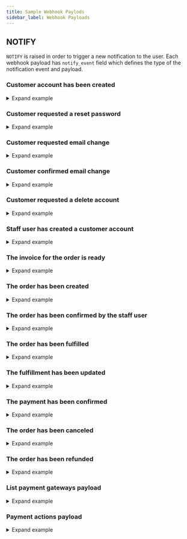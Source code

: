 ```yaml
---
title: Sample Webhook Paylods
sidebar_label: Webhook Payloads
---
```


## NOTIFY

`NOTIFY` is raised in order to trigger a new notification to the user.
Each webhook payload has `notify_event` field which defines the type of the notification event and payload.

### Customer account has been created

<details><summary>Expand example</summary>

```json
{
  "notify_event": "account_confirmation",
  "payload": {
    "user": {
      "id": 68,
      "email": "test@example.com1",
      "first_name": "",
      "last_name": "",
      "is_staff": false,
      "is_active": false,
      "private_metadata": {},
      "metadata": {},
      "language_code": "en"
    },
    "recipient_email": "test@example.com1",
    "token": "ajcv09-f3f7880d4a5e33657fe12f9cc372a23f",
    "confirm_url": "https://dev.saleor.cloud/account-confirm?email=test%40example.com1&token=ajcv09-f3f7880d4a5e33657fe12f9cc372a23f",
    "domain": "example.com",
    "site_name": "Saleor e-commerce"
  }
}
```

</details>

### Customer requested a reset password

<details><summary>Expand example</summary>

```json
{
    "notify_event": "account_password_reset",
    "payload": {
      "user": {
        "id": 68,
        "email": "test@example.com1",
        "first_name": "",
        "last_name": "",
        "is_staff": false,
        "is_active": true,
        "private_metadata": {},
        "metadata": {},
        "language_code": "en"
      },
      "recipient_email": "test@example.com1",
      "token": "ajcvfp-cc31f7d6e10c8553c3fe923876d0451f",
      "reset_url": "https://dev.saleor.cloud/reset-password?email=test%40example.com1&token=ajcvfp-cc31f7d6e10c8553c3fe923876d0451f",
      "domain": "example.com",
      "site_name": "Saleor e-commerce"
    }
  }
```
</details>

### Customer requested email change

<details><summary>Expand example</summary>

```json
{
    "notify_event": "account_change_email_request",
    "payload": {
      "user": {
        "id": 68,
        "email": "test@example.com1",
        "first_name": "",
        "last_name": "",
        "is_staff": false,
        "is_active": false,
        "private_metadata": {},
        "metadata": {},
        "language_code": "en"
      },
      "old_email": "test@example.com1",
      "new_email":"new.email@example.com1",
      "recipient_email": "test@example.com1",
      "token": "ajcv09-f3f7880d4a5e33650fe12f9cc372a23f",
      "redirect_url": "https://dev.saleor.cloud/account-change?email=test%40example.com1&token=ajcv09-f3f7880d4a5e33650fe12f9cc372a23f",
      "domain": "example.com",
      "site_name": "Saleor e-commerce"
    }
  }
```

</details>

### Customer confirmed email change

<details><summary>Expand example</summary>

```json
{
    "notify_event": "account_change_email_confirm",
    "payload": {
      "user": {
        "id": 68,
        "email": "test@example.com1",
        "first_name": "",
        "last_name": "",
        "is_staff": false,
        "is_active": false,
        "private_metadata": {},
        "metadata": {},
        "language_code": "en"
      },
      "recipient_email": "test@example.com1",
      "domain": "example.com",
      "site_name": "Saleor e-commerce"
    }
  }
```


</details>

### Customer requested a delete account

<details><summary>Expand example</summary>

```json
{
    "notify_event": "account_delete",
    "payload": {
      "user": {
        "id": 67,
        "email": "maciej@mirumee.com",
        "first_name": "",
        "last_name": "",
        "is_staff": true,
        "is_active": true,
        "private_metadata": {},
        "metadata": {},
        "language_code": "en"
      },
      "recipient_email": "admin@example.com",
      "token": "ajcvzr-47f32f211ae984939a5f7ce6daf928b2",
      "delete_url": "https://dev.saleor.cloud/logout?token=ajcvzr-47f32f211ae984939a5f7ce6daf928b2",
      "domain": "example.com",
      "site_name": "Saleor e-commerce"
    }
  }
```
</details>

### Staff user has created a customer account

<details><summary>Expand example</summary>

```json
{
    "notify_event": "account_set_customer_password",
    "payload": {
      "user": {
        "id": 71,
        "email": "new.customer@example.com",
        "first_name": "",
        "last_name": "",
        "is_staff": false,
        "is_active": true,
        "private_metadata": {},
        "metadata": {},
        "language_code": "en"
      },
      "token": "ajcx3t-6b86b0037b3d806728cfa1e2e455dcf1",
      "recipient_email": "new.customer@example.com",
      "password_set_url": "https://example.com/reset?email=new.customer%40example.com&token=ajcx3t-6b86b0037b3d806728cfa1e2e455dcf1",
      "domain": "example.com",
      "site_name": "Saleor e-commerce"
    }
  }
```

</details>

### The invoice for the order is ready

<details><summary>Expand example</summary>

```json
{
    "notify_event": "invoice_ready",
    "payload": {
      "invoice": {
        "id": 1,
        "number": "1/03/2021",
        "download_url": "https://example.com/media/invoices/invoice-1/03/2021-order-52-5d6f7e71-61b6-4af2-ba56-423d304717ac.pdf",
        "order_id": 52
      },
      "recipient_email": "user@example.com",
      "requester_user_id": 67,
      "domain": "example.com",
      "site_name": "Saleor e-commerce"
    }
  }
```

</details>

### The order has been created

<details><summary>Expand example</summary>

```json
{
  "notify_event": "order_confirmation",
  "payload": {
    "order": {
      "id": 51,
      "private_metadata": {},
      "metadata": {},
      "status": "unconfirmed",
      "language_code": "en",
      "currency": "USD",
      "token": "f7080def-babf-4018-87cb-e701b6ccb93d",
      "total_net_amount": "240.82",
      "undiscounted_total_net_amount": "240.820",
      "total_gross_amount": "240.82",
      "undiscounted_total_gross_amount": "240.820",
      "display_gross_prices": true,
      "channel_slug": "default-channel",
      "created": "2021-03-11 16:56:59.121991+00:00",
      "shipping_price_net_amount": "91.22",
      "shipping_price_gross_amount": "91.22",
      "order_details_url": "",
      "email": "maciej@mirumee.com",
      "subtotal_gross_amount": "149.600",
      "subtotal_net_amount": "149.600",
      "tax_amount": "0.00",
      "lines": [
        {
          "id": 124,
          "product": {
            "id": 72,
            "attributes": [
              {
                "assignment": {
                  "attribute": {
                    "slug": "flavor",
                    "name": "Flavor"
                  }
                },
                "values": [
                  {
                    "name": "Apple",
                    "value": "",
                    "slug": "apple",
                    "file_url": null
                  }
                ]
              },
              {
                "assignment": {
                  "attribute": {
                    "slug": "details",
                    "name": "Details"
                  }
                },
                "values": [
                  {
                    "name": "Apple juice details",
                    "value": "",
                    "slug": "72_2",
                    "file_url": null
                  }
                ]
              },
              {
                "assignment": {
                  "attribute": {
                    "slug": "product-type",
                    "name": "product-type"
                  }
                },
                "values": [
                  {
                    "name": "ABC",
                    "value": "",
                    "slug": "abc",
                    "file_url": null
                  }
                ]
              },
              {
                "assignment": {
                  "attribute": {
                    "slug": "related-products",
                    "name": "Related products"
                  }
                },
                "values": []
              }
            ],
            "weight": "1.0 kg",
            "first_image": {
              "original": {
                "60x60": "https://example.com/media/__sized__/products/saleordemoproduct_fd_juice_06-thumbnail-60x60.png",
                "540x540": "https://example.com/media/__sized__/products/saleordemoproduct_fd_juice_06-thumbnail-540x540.png",
                "255x255": "https://example.com/media/__sized__/products/saleordemoproduct_fd_juice_06-thumbnail-255x255.png",
                "510x510": "https://example.com/media/__sized__/products/saleordemoproduct_fd_juice_06-thumbnail-510x510.png",
                "120x120": "https://example.com/media/__sized__/products/saleordemoproduct_fd_juice_06-thumbnail-120x120.png",
                "1080x1080": "https://example.com/media/__sized__/products/saleordemoproduct_fd_juice_06-thumbnail-1080x1080.png"
              }
            },
            "images": [
              {
                "original": {
                  "60x60": "https://example.com/media/__sized__/products/saleordemoproduct_fd_juice_06-thumbnail-60x60.png",
                  "540x540": "https://example.com/media/__sized__/products/saleordemoproduct_fd_juice_06-thumbnail-540x540.png",
                  "255x255": "https://example.com/media/__sized__/products/saleordemoproduct_fd_juice_06-thumbnail-255x255.png",
                  "510x510": "https://example.com/media/__sized__/products/saleordemoproduct_fd_juice_06-thumbnail-510x510.png",
                  "120x120": "https://example.com/media/__sized__/products/saleordemoproduct_fd_juice_06-thumbnail-120x120.png",
                  "1080x1080": "https://example.com/media/__sized__/products/saleordemoproduct_fd_juice_06-thumbnail-1080x1080.png"
                }
              }
            ]
          },
          "product_name": "Apple Juice",
          "translated_product_name": "Apple Juice",
          "variant_name": "1l",
          "variant": {
            "id": 203,
            "weight": "1.0 kg",
            "first_image": {
              "original": {
                "60x60": "https://example.com/media/__sized__/products/saleordemoproduct_fd_juice_06-thumbnail-60x60.png",
                "540x540": "https://example.com/media/__sized__/products/saleordemoproduct_fd_juice_06-thumbnail-540x540.png",
                "255x255": "https://example.com/media/__sized__/products/saleordemoproduct_fd_juice_06-thumbnail-255x255.png",
                "510x510": "https://example.com/media/__sized__/products/saleordemoproduct_fd_juice_06-thumbnail-510x510.png",
                "120x120": "https://example.com/media/__sized__/products/saleordemoproduct_fd_juice_06-thumbnail-120x120.png",
                "1080x1080": "https://example.com/media/__sized__/products/saleordemoproduct_fd_juice_06-thumbnail-1080x1080.png"
              }
            },
            "images": [
              {
                "original": {
                  "60x60": "https://example.com/media/__sized__/products/saleordemoproduct_fd_juice_06-thumbnail-60x60.png",
                  "540x540": "https://example.com/media/__sized__/products/saleordemoproduct_fd_juice_06-thumbnail-540x540.png",
                  "255x255": "https://example.com/media/__sized__/products/saleordemoproduct_fd_juice_06-thumbnail-255x255.png",
                  "510x510": "https://example.com/media/__sized__/products/saleordemoproduct_fd_juice_06-thumbnail-510x510.png",
                  "120x120": "https://example.com/media/__sized__/products/saleordemoproduct_fd_juice_06-thumbnail-120x120.png",
                  "1080x1080": "https://example.com/media/__sized__/products/saleordemoproduct_fd_juice_06-thumbnail-1080x1080.png"
                }
              }
            ]
          },
          "translated_variant_name": "1l",
          "product_sku": "43226647",
          "quantity": 11,
          "quantity_fulfilled": 0,
          "currency": "USD",
          "unit_price_net_amount": "4.000",
          "unit_price_gross_amount": "4.000",
          "unit_tax_amount": "0.000",
          "total_gross_amount": "44.000",
          "total_net_amount": "44.000",
          "total_tax_amount": "0.000",
          "tax_rate": "0.0000",
          "is_shipping_required": true,
          "is_digital": false,
          "digital_url": "",
          "unit_discount_value": "0.000",
          "unit_discount_reason": null,
          "unit_discount_type": "fixed",
          "unit_discount_amount": "0.000"
        }
      ],
      "billing_address": {
        "first_name": "Maciej",
        "last_name": "KK",
        "company_name": "",
        "street_address_1": "Teczowa 7",
        "street_address_2": "",
        "city": "WROCLAW",
        "city_area": "",
        "postal_code": "53-601",
        "country": "PL",
        "country_area": "",
        "phone": ""
      },
      "shipping_address": {
        "first_name": "Maciej",
        "last_name": "KK",
        "company_name": "",
        "street_address_1": "Teczowa 7",
        "street_address_2": "",
        "city": "WROCLAW",
        "city_area": "",
        "postal_code": "53-601",
        "country": "PL",
        "country_area": "",
        "phone": ""
      },
      "shipping_method_name": "DB Schenker",
      "voucher_discount": null,
      "discounts": [],
      "discount_amount": 0
    },
    "recipient_email": "maciej@mirumee.com",
    "domain": "example.com",
    "site_name": "Saleor e-commerce"
  }
}
```

</details>

### The order has been confirmed by the staff user

<details><summary>Expand example</summary>

```json
{
  "notify_event": "order_confirmed",
  "payload": {
    "order": {
      "id": 51,
      "private_metadata": {},
      "metadata": {},
      "status": "unfulfilled",
      "language_code": "en",
      "currency": "USD",
      "token": "f7080def-babf-4018-87cb-e701b6ccb93d",
      "total_net_amount": "240.820",
      "undiscounted_total_net_amount": "240.820",
      "total_gross_amount": "240.820",
      "undiscounted_total_gross_amount": "240.820",
      "display_gross_prices": true,
      "channel_slug": "default-channel",
      "created": "2021-03-11 16:56:59.121991+00:00",
      "shipping_price_net_amount": "91.220",
      "shipping_price_gross_amount": "91.220",
      "order_details_url": "",
      "email": "maciej@mirumee.com",
      "subtotal_gross_amount": "149.600",
      "subtotal_net_amount": "149.600",
      "tax_amount": "0.000",
      "lines": [
        {
          "id": 124,
          "product": {
            "id": 72,
            "attributes": [
              {
                "assignment": {
                  "attribute": {
                    "slug": "flavor",
                    "name": "Flavor"
                  }
                },
                "values": [
                  {
                    "name": "Apple",
                    "value": "",
                    "slug": "apple",
                    "file_url": null
                  }
                ]
              },
              {
                "assignment": {
                  "attribute": {
                    "slug": "details",
                    "name": "Details"
                  }
                },
                "values": [
                  {
                    "name": "Apple juice details",
                    "value": "",
                    "slug": "72_2",
                    "file_url": null
                  }
                ]
              },
              {
                "assignment": {
                  "attribute": {
                    "slug": "product-type",
                    "name": "product-type"
                  }
                },
                "values": [
                  {
                    "name": "ABC",
                    "value": "",
                    "slug": "abc",
                    "file_url": null
                  }
                ]
              },
              {
                "assignment": {
                  "attribute": {
                    "slug": "related-products",
                    "name": "Related products"
                  }
                },
                "values": []
              }
            ],
            "weight": "1.0 kg",
            "first_image": {
              "original": {
                "60x60": "https://example.com/media/__sized__/products/saleordemoproduct_fd_juice_06-thumbnail-60x60.png",
                "540x540": "https://example.com/media/__sized__/products/saleordemoproduct_fd_juice_06-thumbnail-540x540.png",
                "255x255": "https://example.com/media/__sized__/products/saleordemoproduct_fd_juice_06-thumbnail-255x255.png",
                "510x510": "https://example.com/media/__sized__/products/saleordemoproduct_fd_juice_06-thumbnail-510x510.png",
                "120x120": "https://example.com/media/__sized__/products/saleordemoproduct_fd_juice_06-thumbnail-120x120.png",
                "1080x1080": "https://example.com/media/__sized__/products/saleordemoproduct_fd_juice_06-thumbnail-1080x1080.png"
              }
            },
            "images": [
              {
                "original": {
                  "60x60": "https://example.com/media/__sized__/products/saleordemoproduct_fd_juice_06-thumbnail-60x60.png",
                  "540x540": "https://example.com/media/__sized__/products/saleordemoproduct_fd_juice_06-thumbnail-540x540.png",
                  "255x255": "https://example.com/media/__sized__/products/saleordemoproduct_fd_juice_06-thumbnail-255x255.png",
                  "510x510": "https://example.com/media/__sized__/products/saleordemoproduct_fd_juice_06-thumbnail-510x510.png",
                  "120x120": "https://example.com/media/__sized__/products/saleordemoproduct_fd_juice_06-thumbnail-120x120.png",
                  "1080x1080": "https://example.com/media/__sized__/products/saleordemoproduct_fd_juice_06-thumbnail-1080x1080.png"
                }
              }
            ]
          },
          "product_name": "Apple Juice",
          "translated_product_name": "Apple Juice",
          "variant_name": "1l",
          "variant": {
            "id": 203,
            "weight": "1.0 kg",
            "first_image": {
              "original": {
                "60x60": "https://example.com/media/__sized__/products/saleordemoproduct_fd_juice_06-thumbnail-60x60.png",
                "540x540": "https://example.com/media/__sized__/products/saleordemoproduct_fd_juice_06-thumbnail-540x540.png",
                "255x255": "https://example.com/media/__sized__/products/saleordemoproduct_fd_juice_06-thumbnail-255x255.png",
                "510x510": "https://example.com/media/__sized__/products/saleordemoproduct_fd_juice_06-thumbnail-510x510.png",
                "120x120": "https://example.com/media/__sized__/products/saleordemoproduct_fd_juice_06-thumbnail-120x120.png",
                "1080x1080": "https://example.com/media/__sized__/products/saleordemoproduct_fd_juice_06-thumbnail-1080x1080.png"
              }
            },
            "images": [
              {
                "original": {
                  "60x60": "https://example.com/media/__sized__/products/saleordemoproduct_fd_juice_06-thumbnail-60x60.png",
                  "540x540": "https://example.com/media/__sized__/products/saleordemoproduct_fd_juice_06-thumbnail-540x540.png",
                  "255x255": "https://example.com/media/__sized__/products/saleordemoproduct_fd_juice_06-thumbnail-255x255.png",
                  "510x510": "https://example.com/media/__sized__/products/saleordemoproduct_fd_juice_06-thumbnail-510x510.png",
                  "120x120": "https://example.com/media/__sized__/products/saleordemoproduct_fd_juice_06-thumbnail-120x120.png",
                  "1080x1080": "https://example.com/media/__sized__/products/saleordemoproduct_fd_juice_06-thumbnail-1080x1080.png"
                }
              }
            ]
          },
          "translated_variant_name": "1l",
          "product_sku": "43226647",
          "quantity": 11,
          "quantity_fulfilled": 0,
          "currency": "USD",
          "unit_price_net_amount": "4.000",
          "unit_price_gross_amount": "4.000",
          "unit_tax_amount": "0.000",
          "total_gross_amount": "44.000",
          "total_net_amount": "44.000",
          "total_tax_amount": "0.000",
          "tax_rate": "0.0000",
          "is_shipping_required": true,
          "is_digital": false,
          "digital_url": "",
          "unit_discount_value": "0.000",
          "unit_discount_reason": null,
          "unit_discount_type": "fixed",
          "unit_discount_amount": "0.000"
        }
      ],
      "billing_address": {
        "first_name": "Maciej",
        "last_name": "KK",
        "company_name": "",
        "street_address_1": "Teczowa 7",
        "street_address_2": "",
        "city": "WROCLAW",
        "city_area": "",
        "postal_code": "53-601",
        "country": "PL",
        "country_area": "",
        "phone": ""
      },
      "shipping_address": {
        "first_name": "Maciej",
        "last_name": "KK",
        "company_name": "",
        "street_address_1": "Teczowa 7",
        "street_address_2": "",
        "city": "WROCLAW",
        "city_area": "",
        "postal_code": "53-601",
        "country": "PL",
        "country_area": "",
        "phone": ""
      },
      "shipping_method_name": "DB Schenker",
      "voucher_discount": null,
      "discounts": [],
      "discount_amount": 0
    },
    "recipient_email": "maciej@mirumee.com",
    "requester_user_id": 67,
    "domain": "example.com",
    "site_name": "Saleor e-commerce"
  }
}
```

</details>

### The order has been fulfilled

<details><summary>Expand example</summary>

```json
{
    "notify_event": "order_fulfillment_confirmation",
    "payload": {
      "order": {
        "id": 52,
        "private_metadata": {},
        "metadata": {},
        "status": "partially fulfilled",
        "language_code": "en",
        "currency": "USD",
        "token": "7b212dfe-c8df-4991-bd4f-f42e5135e04c",
        "total_net_amount": "55.180",
        "undiscounted_total_net_amount": "55.180",
        "total_gross_amount": "55.180",
        "undiscounted_total_gross_amount": "55.180",
        "display_gross_prices": true,
        "channel_slug": "default-channel",
        "created": "2021-03-11 16:57:47.697075+00:00",
        "shipping_price_net_amount": "33.580",
        "shipping_price_gross_amount": "33.580",
        "order_details_url": "",
        "email": "maciej@mirumee.com",
        "subtotal_gross_amount": "21.600",
        "subtotal_net_amount": "21.600",
        "tax_amount": "0.000",
        "lines": [
          {
            "id": 126,
            "product": {
              "id": 72,
              "attributes": [
                {
                  "assignment": {
                    "attribute": {
                      "slug": "flavor",
                      "name": "Flavor"
                    }
                  },
                  "values": [
                    {
                      "name": "Apple",
                      "value": "",
                      "slug": "apple",
                      "file_url": null
                    }
                  ]
                },
                {
                  "assignment": {
                    "attribute": {
                      "slug": "details",
                      "name": "Details"
                    }
                  },
                  "values": [
                    {
                      "name": "Apple juice details",
                      "value": "",
                      "slug": "72_2",
                      "file_url": null
                    }
                  ]
                },
                {
                  "assignment": {
                    "attribute": {
                      "slug": "product-type",
                      "name": "product-type"
                    }
                  },
                  "values": [
                    {
                      "name": "ABC",
                      "value": "",
                      "slug": "abc",
                      "file_url": null
                    }
                  ]
                },
                {
                  "assignment": {
                    "attribute": {
                      "slug": "related-products",
                      "name": "Related products"
                    }
                  },
                  "values": []
                }
              ],
              "weight": "1.0 kg",
              "first_image": {
                "original": {
                  "60x60": "https://example.com/media/__sized__/products/saleordemoproduct_fd_juice_06-thumbnail-60x60.png",
                  "540x540": "https://example.com/media/__sized__/products/saleordemoproduct_fd_juice_06-thumbnail-540x540.png",
                  "255x255": "https://example.com/media/__sized__/products/saleordemoproduct_fd_juice_06-thumbnail-255x255.png",
                  "510x510": "https://example.com/media/__sized__/products/saleordemoproduct_fd_juice_06-thumbnail-510x510.png",
                  "120x120": "https://example.com/media/__sized__/products/saleordemoproduct_fd_juice_06-thumbnail-120x120.png",
                  "1080x1080": "https://example.com/media/__sized__/products/saleordemoproduct_fd_juice_06-thumbnail-1080x1080.png"
                }
              },
              "images": [
                {
                  "original": {
                    "60x60": "https://example.com/media/__sized__/products/saleordemoproduct_fd_juice_06-thumbnail-60x60.png",
                    "540x540": "https://example.com/media/__sized__/products/saleordemoproduct_fd_juice_06-thumbnail-540x540.png",
                    "255x255": "https://example.com/media/__sized__/products/saleordemoproduct_fd_juice_06-thumbnail-255x255.png",
                    "510x510": "https://example.com/media/__sized__/products/saleordemoproduct_fd_juice_06-thumbnail-510x510.png",
                    "120x120": "https://example.com/media/__sized__/products/saleordemoproduct_fd_juice_06-thumbnail-120x120.png",
                    "1080x1080": "https://example.com/media/__sized__/products/saleordemoproduct_fd_juice_06-thumbnail-1080x1080.png"
                  }
                }
              ]
            },
            "product_name": "Apple Juice",
            "translated_product_name": "Apple Juice",
            "variant_name": "1l",
            "variant": {
              "id": 203,
              "weight": "1.0 kg",
              "first_image": {
                "original": {
                  "60x60": "https://example.com/media/__sized__/products/saleordemoproduct_fd_juice_06-thumbnail-60x60.png",
                  "540x540": "https://example.com/media/__sized__/products/saleordemoproduct_fd_juice_06-thumbnail-540x540.png",
                  "255x255": "https://example.com/media/__sized__/products/saleordemoproduct_fd_juice_06-thumbnail-255x255.png",
                  "510x510": "https://example.com/media/__sized__/products/saleordemoproduct_fd_juice_06-thumbnail-510x510.png",
                  "120x120": "https://example.com/media/__sized__/products/saleordemoproduct_fd_juice_06-thumbnail-120x120.png",
                  "1080x1080": "https://example.com/media/__sized__/products/saleordemoproduct_fd_juice_06-thumbnail-1080x1080.png"
                }
              },
              "images": [
                {
                  "original": {
                    "60x60": "https://example.com/media/__sized__/products/saleordemoproduct_fd_juice_06-thumbnail-60x60.png",
                    "540x540": "https://example.com/media/__sized__/products/saleordemoproduct_fd_juice_06-thumbnail-540x540.png",
                    "255x255": "https://example.com/media/__sized__/products/saleordemoproduct_fd_juice_06-thumbnail-255x255.png",
                    "510x510": "https://example.com/media/__sized__/products/saleordemoproduct_fd_juice_06-thumbnail-510x510.png",
                    "120x120": "https://example.com/media/__sized__/products/saleordemoproduct_fd_juice_06-thumbnail-120x120.png",
                    "1080x1080": "https://example.com/media/__sized__/products/saleordemoproduct_fd_juice_06-thumbnail-1080x1080.png"
                  }
                }
              ]
            },
            "translated_variant_name": "1l",
            "product_sku": "43226647",
            "quantity": 2,
            "quantity_fulfilled": 1,
            "currency": "USD",
            "unit_price_net_amount": "4.000",
            "unit_price_gross_amount": "4.000",
            "unit_tax_amount": "0.000",
            "total_gross_amount": "8.000",
            "total_net_amount": "8.000",
            "total_tax_amount": "0.000",
            "tax_rate": "0.0000",
            "is_shipping_required": true,
            "is_digital": false,
            "digital_url": "",
            "unit_discount_value": "0.000",
            "unit_discount_reason": null,
            "unit_discount_type": "fixed",
            "unit_discount_amount": "0.000"
          },
        ],
        "billing_address": {
          "first_name": "Maciej",
          "last_name": "KK",
          "company_name": "",
          "street_address_1": "Teczowa 7",
          "street_address_2": "",
          "city": "WROCLAW",
          "city_area": "",
          "postal_code": "53-601",
          "country": "PL",
          "country_area": "",
          "phone": ""
        },
        "shipping_address": {
          "first_name": "Maciej",
          "last_name": "KK",
          "company_name": "",
          "street_address_1": "Teczowa 7",
          "street_address_2": "",
          "city": "WROCLAW",
          "city_area": "",
          "postal_code": "53-601",
          "country": "PL",
          "country_area": "",
          "phone": ""
        },
        "shipping_method_name": "DHL",
        "voucher_discount": null,
        "discounts": [],
        "discount_amount": 0
      },
      "fulfillment": {
        "tracking_number": "",
        "is_tracking_number_url": false
      },
      "physical_lines": [
        {
          "id": 52,
          "order_line": {
            "id": 126,
            "product": {
              "id": 72,
              "attributes": [
                {
                  "assignment": {
                    "attribute": {
                      "slug": "flavor",
                      "name": "Flavor"
                    }
                  },
                  "values": [
                    {
                      "name": "Apple",
                      "value": "",
                      "slug": "apple",
                      "file_url": null
                    }
                  ]
                },
                {
                  "assignment": {
                    "attribute": {
                      "slug": "details",
                      "name": "Details"
                    }
                  },
                  "values": [
                    {
                      "name": "Apple juice details",
                      "value": "",
                      "slug": "72_2",
                      "file_url": null
                    }
                  ]
                },
                {
                  "assignment": {
                    "attribute": {
                      "slug": "product-type",
                      "name": "product-type"
                    }
                  },
                  "values": [
                    {
                      "name": "ABC",
                      "value": "",
                      "slug": "abc",
                      "file_url": null
                    }
                  ]
                },
                {
                  "assignment": {
                    "attribute": {
                      "slug": "related-products",
                      "name": "Related products"
                    }
                  },
                  "values": []
                }
              ],
              "weight": "1.0 kg",
              "first_image": {
                "original": {
                  "60x60": "https://example.com/media/__sized__/products/saleordemoproduct_fd_juice_06-thumbnail-60x60.png",
                  "540x540": "https://example.com/media/__sized__/products/saleordemoproduct_fd_juice_06-thumbnail-540x540.png",
                  "255x255": "https://example.com/media/__sized__/products/saleordemoproduct_fd_juice_06-thumbnail-255x255.png",
                  "510x510": "https://example.com/media/__sized__/products/saleordemoproduct_fd_juice_06-thumbnail-510x510.png",
                  "120x120": "https://example.com/media/__sized__/products/saleordemoproduct_fd_juice_06-thumbnail-120x120.png",
                  "1080x1080": "https://example.com/media/__sized__/products/saleordemoproduct_fd_juice_06-thumbnail-1080x1080.png"
                }
              },
              "images": [
                {
                  "original": {
                    "60x60": "https://example.com/media/__sized__/products/saleordemoproduct_fd_juice_06-thumbnail-60x60.png",
                    "540x540": "https://example.com/media/__sized__/products/saleordemoproduct_fd_juice_06-thumbnail-540x540.png",
                    "255x255": "https://example.com/media/__sized__/products/saleordemoproduct_fd_juice_06-thumbnail-255x255.png",
                    "510x510": "https://example.com/media/__sized__/products/saleordemoproduct_fd_juice_06-thumbnail-510x510.png",
                    "120x120": "https://example.com/media/__sized__/products/saleordemoproduct_fd_juice_06-thumbnail-120x120.png",
                    "1080x1080": "https://example.com/media/__sized__/products/saleordemoproduct_fd_juice_06-thumbnail-1080x1080.png"
                  }
                }
              ]
            },
            "product_name": "Apple Juice",
            "translated_product_name": "Apple Juice",
            "variant_name": "1l",
            "variant": {
              "id": 203,
              "weight": "1.0 kg",
              "first_image": {
                "original": {
                  "60x60": "https://example.com/media/__sized__/products/saleordemoproduct_fd_juice_06-thumbnail-60x60.png",
                  "540x540": "https://example.com/media/__sized__/products/saleordemoproduct_fd_juice_06-thumbnail-540x540.png",
                  "255x255": "https://example.com/media/__sized__/products/saleordemoproduct_fd_juice_06-thumbnail-255x255.png",
                  "510x510": "https://example.com/media/__sized__/products/saleordemoproduct_fd_juice_06-thumbnail-510x510.png",
                  "120x120": "https://example.com/media/__sized__/products/saleordemoproduct_fd_juice_06-thumbnail-120x120.png",
                  "1080x1080": "https://example.com/media/__sized__/products/saleordemoproduct_fd_juice_06-thumbnail-1080x1080.png"
                }
              },
              "images": [
                {
                  "original": {
                    "60x60": "https://example.com/media/__sized__/products/saleordemoproduct_fd_juice_06-thumbnail-60x60.png",
                    "540x540": "https://example.com/media/__sized__/products/saleordemoproduct_fd_juice_06-thumbnail-540x540.png",
                    "255x255": "https://example.com/media/__sized__/products/saleordemoproduct_fd_juice_06-thumbnail-255x255.png",
                    "510x510": "https://example.com/media/__sized__/products/saleordemoproduct_fd_juice_06-thumbnail-510x510.png",
                    "120x120": "https://example.com/media/__sized__/products/saleordemoproduct_fd_juice_06-thumbnail-120x120.png",
                    "1080x1080": "https://example.com/media/__sized__/products/saleordemoproduct_fd_juice_06-thumbnail-1080x1080.png"
                  }
                }
              ]
            },
            "translated_variant_name": "1l",
            "product_sku": "43226647",
            "quantity": 2,
            "quantity_fulfilled": 1,
            "currency": "USD",
            "unit_price_net_amount": "4.000",
            "unit_price_gross_amount": "4.000",
            "unit_tax_amount": "0.000",
            "total_gross_amount": "8.000",
            "total_net_amount": "8.000",
            "total_tax_amount": "0.000",
            "tax_rate": "0.0000",
            "is_shipping_required": true,
            "is_digital": false,
            "digital_url": "",
            "unit_discount_value": "0.000",
            "unit_discount_reason": null,
            "unit_discount_type": "fixed",
            "unit_discount_amount": "0.000"
          },
          "quantity": 1
        },
      ],
      "digital_lines": [],
      "recipient_email": "maciej@mirumee.com",
      "domain": "example.com",
      "site_name": "Saleor e-commerce",
      "requester_user_id": 67
    }
  }
```
</details>

### The fulfillment has been updated

<details><summary>Expand example</summary>

```json
{
    "notify_event": "order_fulfillment_update",
    "payload": {
      "order": {
        "id": 52,
        "private_metadata": {},
        "metadata": {},
        "status": "partially fulfilled",
        "language_code": "en",
        "currency": "USD",
        "token": "7b212dfe-c8df-4991-bd4f-f42e5135e04c",
        "total_net_amount": "55.180",
        "undiscounted_total_net_amount": "55.180",
        "total_gross_amount": "55.180",
        "undiscounted_total_gross_amount": "55.180",
        "display_gross_prices": true,
        "channel_slug": "default-channel",
        "created": "2021-03-11 16:57:47.697075+00:00",
        "shipping_price_net_amount": "33.580",
        "shipping_price_gross_amount": "33.580",
        "order_details_url": "",
        "email": "maciej@mirumee.com",
        "subtotal_gross_amount": "21.600",
        "subtotal_net_amount": "21.600",
        "tax_amount": "0.000",
        "lines": [
          {
            "id": 126,
            "product": {
              "id": 72,
              "attributes": [
                {
                  "assignment": {
                    "attribute": {
                      "slug": "flavor",
                      "name": "Flavor"
                    }
                  },
                  "values": [
                    {
                      "name": "Apple",
                      "value": "",
                      "slug": "apple",
                      "file_url": null
                    }
                  ]
                },
                {
                  "assignment": {
                    "attribute": {
                      "slug": "details",
                      "name": "Details"
                    }
                  },
                  "values": [
                    {
                      "name": "Apple juice details",
                      "value": "",
                      "slug": "72_2",
                      "file_url": null
                    }
                  ]
                },
                {
                  "assignment": {
                    "attribute": {
                      "slug": "product-type",
                      "name": "product-type"
                    }
                  },
                  "values": [
                    {
                      "name": "ABC",
                      "value": "",
                      "slug": "abc",
                      "file_url": null
                    }
                  ]
                },
                {
                  "assignment": {
                    "attribute": {
                      "slug": "related-products",
                      "name": "Related products"
                    }
                  },
                  "values": []
                }
              ],
              "weight": "1.0 kg",
              "first_image": {
                "original": {
                  "60x60": "https://example.com/media/__sized__/products/saleordemoproduct_fd_juice_06-thumbnail-60x60.png",
                  "540x540": "https://example.com/media/__sized__/products/saleordemoproduct_fd_juice_06-thumbnail-540x540.png",
                  "255x255": "https://example.com/media/__sized__/products/saleordemoproduct_fd_juice_06-thumbnail-255x255.png",
                  "510x510": "https://example.com/media/__sized__/products/saleordemoproduct_fd_juice_06-thumbnail-510x510.png",
                  "120x120": "https://example.com/media/__sized__/products/saleordemoproduct_fd_juice_06-thumbnail-120x120.png",
                  "1080x1080": "https://example.com/media/__sized__/products/saleordemoproduct_fd_juice_06-thumbnail-1080x1080.png"
                }
              },
              "images": [
                {
                  "original": {
                    "60x60": "https://example.com/media/__sized__/products/saleordemoproduct_fd_juice_06-thumbnail-60x60.png",
                    "540x540": "https://example.com/media/__sized__/products/saleordemoproduct_fd_juice_06-thumbnail-540x540.png",
                    "255x255": "https://example.com/media/__sized__/products/saleordemoproduct_fd_juice_06-thumbnail-255x255.png",
                    "510x510": "https://example.com/media/__sized__/products/saleordemoproduct_fd_juice_06-thumbnail-510x510.png",
                    "120x120": "https://example.com/media/__sized__/products/saleordemoproduct_fd_juice_06-thumbnail-120x120.png",
                    "1080x1080": "https://example.com/media/__sized__/products/saleordemoproduct_fd_juice_06-thumbnail-1080x1080.png"
                  }
                }
              ]
            },
            "product_name": "Apple Juice",
            "translated_product_name": "Apple Juice",
            "variant_name": "1l",
            "variant": {
              "id": 203,
              "weight": "1.0 kg",
              "first_image": {
                "original": {
                  "60x60": "https://example.com/media/__sized__/products/saleordemoproduct_fd_juice_06-thumbnail-60x60.png",
                  "540x540": "https://example.com/media/__sized__/products/saleordemoproduct_fd_juice_06-thumbnail-540x540.png",
                  "255x255": "https://example.com/media/__sized__/products/saleordemoproduct_fd_juice_06-thumbnail-255x255.png",
                  "510x510": "https://example.com/media/__sized__/products/saleordemoproduct_fd_juice_06-thumbnail-510x510.png",
                  "120x120": "https://example.com/media/__sized__/products/saleordemoproduct_fd_juice_06-thumbnail-120x120.png",
                  "1080x1080": "https://example.com/media/__sized__/products/saleordemoproduct_fd_juice_06-thumbnail-1080x1080.png"
                }
              },
              "images": [
                {
                  "original": {
                    "60x60": "https://example.com/media/__sized__/products/saleordemoproduct_fd_juice_06-thumbnail-60x60.png",
                    "540x540": "https://example.com/media/__sized__/products/saleordemoproduct_fd_juice_06-thumbnail-540x540.png",
                    "255x255": "https://example.com/media/__sized__/products/saleordemoproduct_fd_juice_06-thumbnail-255x255.png",
                    "510x510": "https://example.com/media/__sized__/products/saleordemoproduct_fd_juice_06-thumbnail-510x510.png",
                    "120x120": "https://example.com/media/__sized__/products/saleordemoproduct_fd_juice_06-thumbnail-120x120.png",
                    "1080x1080": "https://example.com/media/__sized__/products/saleordemoproduct_fd_juice_06-thumbnail-1080x1080.png"
                  }
                }
              ]
            },
            "translated_variant_name": "1l",
            "product_sku": "43226647",
            "quantity": 2,
            "quantity_fulfilled": 1,
            "currency": "USD",
            "unit_price_net_amount": "4.000",
            "unit_price_gross_amount": "4.000",
            "unit_tax_amount": "0.000",
            "total_gross_amount": "8.000",
            "total_net_amount": "8.000",
            "total_tax_amount": "0.000",
            "tax_rate": "0.0000",
            "is_shipping_required": true,
            "is_digital": false,
            "digital_url": "",
            "unit_discount_value": "0.000",
            "unit_discount_reason": null,
            "unit_discount_type": "fixed",
            "unit_discount_amount": "0.000"
          },
        ],
        "billing_address": {
          "first_name": "Maciej",
          "last_name": "KK",
          "company_name": "",
          "street_address_1": "Teczowa 7",
          "street_address_2": "",
          "city": "WROCLAW",
          "city_area": "",
          "postal_code": "53-601",
          "country": "PL",
          "country_area": "",
          "phone": ""
        },
        "shipping_address": {
          "first_name": "Maciej",
          "last_name": "KK",
          "company_name": "",
          "street_address_1": "Teczowa 7",
          "street_address_2": "",
          "city": "WROCLAW",
          "city_area": "",
          "postal_code": "53-601",
          "country": "PL",
          "country_area": "",
          "phone": ""
        },
        "shipping_method_name": "DHL",
        "voucher_discount": null,
        "discounts": [],
        "discount_amount": 0
      },
      "fulfillment": {
        "tracking_number": "http://127.0.0.1:8000/tracking-url",
        "is_tracking_number_url": true
      },
      "physical_lines": [
        {
          "id": 52,
          "order_line": {
            "id": 126,
            "product": {
              "id": 72,
              "attributes": [
                {
                  "assignment": {
                    "attribute": {
                      "slug": "flavor",
                      "name": "Flavor"
                    }
                  },
                  "values": [
                    {
                      "name": "Apple",
                      "value": "",
                      "slug": "apple",
                      "file_url": null
                    }
                  ]
                },
                {
                  "assignment": {
                    "attribute": {
                      "slug": "details",
                      "name": "Details"
                    }
                  },
                  "values": [
                    {
                      "name": "Apple juice details",
                      "value": "",
                      "slug": "72_2",
                      "file_url": null
                    }
                  ]
                },
                {
                  "assignment": {
                    "attribute": {
                      "slug": "product-type",
                      "name": "product-type"
                    }
                  },
                  "values": [
                    {
                      "name": "ABC",
                      "value": "",
                      "slug": "abc",
                      "file_url": null
                    }
                  ]
                },
                {
                  "assignment": {
                    "attribute": {
                      "slug": "related-products",
                      "name": "Related products"
                    }
                  },
                  "values": []
                }
              ],
              "weight": "1.0 kg",
              "first_image": {
                "original": {
                  "60x60": "https://example.com/media/__sized__/products/saleordemoproduct_fd_juice_06-thumbnail-60x60.png",
                  "540x540": "https://example.com/media/__sized__/products/saleordemoproduct_fd_juice_06-thumbnail-540x540.png",
                  "255x255": "https://example.com/media/__sized__/products/saleordemoproduct_fd_juice_06-thumbnail-255x255.png",
                  "510x510": "https://example.com/media/__sized__/products/saleordemoproduct_fd_juice_06-thumbnail-510x510.png",
                  "120x120": "https://example.com/media/__sized__/products/saleordemoproduct_fd_juice_06-thumbnail-120x120.png",
                  "1080x1080": "https://example.com/media/__sized__/products/saleordemoproduct_fd_juice_06-thumbnail-1080x1080.png"
                }
              },
              "images": [
                {
                  "original": {
                    "60x60": "https://example.com/media/__sized__/products/saleordemoproduct_fd_juice_06-thumbnail-60x60.png",
                    "540x540": "https://example.com/media/__sized__/products/saleordemoproduct_fd_juice_06-thumbnail-540x540.png",
                    "255x255": "https://example.com/media/__sized__/products/saleordemoproduct_fd_juice_06-thumbnail-255x255.png",
                    "510x510": "https://example.com/media/__sized__/products/saleordemoproduct_fd_juice_06-thumbnail-510x510.png",
                    "120x120": "https://example.com/media/__sized__/products/saleordemoproduct_fd_juice_06-thumbnail-120x120.png",
                    "1080x1080": "https://example.com/media/__sized__/products/saleordemoproduct_fd_juice_06-thumbnail-1080x1080.png"
                  }
                }
              ]
            },
            "product_name": "Apple Juice",
            "translated_product_name": "Apple Juice",
            "variant_name": "1l",
            "variant": {
              "id": 203,
              "weight": "1.0 kg",
              "first_image": {
                "original": {
                  "60x60": "https://example.com/media/__sized__/products/saleordemoproduct_fd_juice_06-thumbnail-60x60.png",
                  "540x540": "https://example.com/media/__sized__/products/saleordemoproduct_fd_juice_06-thumbnail-540x540.png",
                  "255x255": "https://example.com/media/__sized__/products/saleordemoproduct_fd_juice_06-thumbnail-255x255.png",
                  "510x510": "https://example.com/media/__sized__/products/saleordemoproduct_fd_juice_06-thumbnail-510x510.png",
                  "120x120": "https://example.com/media/__sized__/products/saleordemoproduct_fd_juice_06-thumbnail-120x120.png",
                  "1080x1080": "https://example.com/media/__sized__/products/saleordemoproduct_fd_juice_06-thumbnail-1080x1080.png"
                }
              },
              "images": [
                {
                  "original": {
                    "60x60": "https://example.com/media/__sized__/products/saleordemoproduct_fd_juice_06-thumbnail-60x60.png",
                    "540x540": "https://example.com/media/__sized__/products/saleordemoproduct_fd_juice_06-thumbnail-540x540.png",
                    "255x255": "https://example.com/media/__sized__/products/saleordemoproduct_fd_juice_06-thumbnail-255x255.png",
                    "510x510": "https://example.com/media/__sized__/products/saleordemoproduct_fd_juice_06-thumbnail-510x510.png",
                    "120x120": "https://example.com/media/__sized__/products/saleordemoproduct_fd_juice_06-thumbnail-120x120.png",
                    "1080x1080": "https://example.com/media/__sized__/products/saleordemoproduct_fd_juice_06-thumbnail-1080x1080.png"
                  }
                }
              ]
            },
            "translated_variant_name": "1l",
            "product_sku": "43226647",
            "quantity": 2,
            "quantity_fulfilled": 1,
            "currency": "USD",
            "unit_price_net_amount": "4.000",
            "unit_price_gross_amount": "4.000",
            "unit_tax_amount": "0.000",
            "total_gross_amount": "8.000",
            "total_net_amount": "8.000",
            "total_tax_amount": "0.000",
            "tax_rate": "0.0000",
            "is_shipping_required": true,
            "is_digital": false,
            "digital_url": "",
            "unit_discount_value": "0.000",
            "unit_discount_reason": null,
            "unit_discount_type": "fixed",
            "unit_discount_amount": "0.000"
          },
          "quantity": 1
        },
      ],
      "digital_lines": [],
      "recipient_email": "maciej@mirumee.com",
      "domain": "example.com",
      "site_name": "Saleor e-commerce"
    }
  }
```

</details>

### The payment has been confirmed

<details><summary>Expand example</summary>

```json
{
  "notify_event": "order_payment_confirmation",
  "payload": {
    "order": {
      "id": 51,
      "private_metadata": {},
      "metadata": {},
      "status": "unconfirmed",
      "language_code": "en",
      "currency": "USD",
      "token": "f7080def-babf-4018-87cb-e701b6ccb93d",
      "total_net_amount": "240.82",
      "undiscounted_total_net_amount": "240.820",
      "total_gross_amount": "240.82",
      "undiscounted_total_gross_amount": "240.820",
      "display_gross_prices": true,
      "channel_slug": "default-channel",
      "created": "2021-03-11 16:56:59.121991+00:00",
      "shipping_price_net_amount": "91.22",
      "shipping_price_gross_amount": "91.22",
      "order_details_url": "",
      "email": "maciej@mirumee.com",
      "subtotal_gross_amount": "149.600",
      "subtotal_net_amount": "149.600",
      "tax_amount": "0.00",
      "lines": [
        {
          "id": 123,
          "product": {
            "id": 72,
            "attributes": [
              {
                "assignment": {
                  "attribute": {
                    "slug": "flavor",
                    "name": "Flavor"
                  }
                },
                "values": [
                  {
                    "name": "Apple",
                    "value": "",
                    "slug": "apple",
                    "file_url": null
                  }
                ]
              },
              {
                "assignment": {
                  "attribute": {
                    "slug": "details",
                    "name": "Details"
                  }
                },
                "values": [
                  {
                    "name": "Apple juice details",
                    "value": "",
                    "slug": "72_2",
                    "file_url": null
                  }
                ]
              },
              {
                "assignment": {
                  "attribute": {
                    "slug": "product-type",
                    "name": "product-type"
                  }
                },
                "values": [
                  {
                    "name": "ABC",
                    "value": "",
                    "slug": "abc",
                    "file_url": null
                  }
                ]
              },
              {
                "assignment": {
                  "attribute": {
                    "slug": "related-products",
                    "name": "Related products"
                  }
                },
                "values": []
              }
            ],
            "weight": "1.0 kg",
            "first_image": {
              "original": {
                "60x60": "https://example.com/media/__sized__/products/saleordemoproduct_fd_juice_06-thumbnail-60x60.png",
                "540x540": "https://example.com/media/__sized__/products/saleordemoproduct_fd_juice_06-thumbnail-540x540.png",
                "255x255": "https://example.com/media/__sized__/products/saleordemoproduct_fd_juice_06-thumbnail-255x255.png",
                "510x510": "https://example.com/media/__sized__/products/saleordemoproduct_fd_juice_06-thumbnail-510x510.png",
                "120x120": "https://example.com/media/__sized__/products/saleordemoproduct_fd_juice_06-thumbnail-120x120.png",
                "1080x1080": "https://example.com/media/__sized__/products/saleordemoproduct_fd_juice_06-thumbnail-1080x1080.png"
              }
            },
            "images": [
              {
                "original": {
                  "60x60": "https://example.com/media/__sized__/products/saleordemoproduct_fd_juice_06-thumbnail-60x60.png",
                  "540x540": "https://example.com/media/__sized__/products/saleordemoproduct_fd_juice_06-thumbnail-540x540.png",
                  "255x255": "https://example.com/media/__sized__/products/saleordemoproduct_fd_juice_06-thumbnail-255x255.png",
                  "510x510": "https://example.com/media/__sized__/products/saleordemoproduct_fd_juice_06-thumbnail-510x510.png",
                  "120x120": "https://example.com/media/__sized__/products/saleordemoproduct_fd_juice_06-thumbnail-120x120.png",
                  "1080x1080": "https://example.com/media/__sized__/products/saleordemoproduct_fd_juice_06-thumbnail-1080x1080.png"
                }
              }
            ]
          },
          "product_name": "Apple Juice",
          "translated_product_name": "Apple Juice",
          "variant_name": "500ml",
          "variant": {
            "id": 202,
            "weight": "1.0 kg",
            "first_image": {
              "original": {
                "60x60": "https://example.com/media/__sized__/products/saleordemoproduct_fd_juice_06-thumbnail-60x60.png",
                "540x540": "https://example.com/media/__sized__/products/saleordemoproduct_fd_juice_06-thumbnail-540x540.png",
                "255x255": "https://example.com/media/__sized__/products/saleordemoproduct_fd_juice_06-thumbnail-255x255.png",
                "510x510": "https://example.com/media/__sized__/products/saleordemoproduct_fd_juice_06-thumbnail-510x510.png",
                "120x120": "https://example.com/media/__sized__/products/saleordemoproduct_fd_juice_06-thumbnail-120x120.png",
                "1080x1080": "https://example.com/media/__sized__/products/saleordemoproduct_fd_juice_06-thumbnail-1080x1080.png"
              }
            },
            "images": [
              {
                "original": {
                  "60x60": "https://example.com/media/__sized__/products/saleordemoproduct_fd_juice_06-thumbnail-60x60.png",
                  "540x540": "https://example.com/media/__sized__/products/saleordemoproduct_fd_juice_06-thumbnail-540x540.png",
                  "255x255": "https://example.com/media/__sized__/products/saleordemoproduct_fd_juice_06-thumbnail-255x255.png",
                  "510x510": "https://example.com/media/__sized__/products/saleordemoproduct_fd_juice_06-thumbnail-510x510.png",
                  "120x120": "https://example.com/media/__sized__/products/saleordemoproduct_fd_juice_06-thumbnail-120x120.png",
                  "1080x1080": "https://example.com/media/__sized__/products/saleordemoproduct_fd_juice_06-thumbnail-1080x1080.png"
                }
              }
            ]
          },
          "translated_variant_name": "500ml",
          "product_sku": "93855755",
          "quantity": 11,
          "quantity_fulfilled": 0,
          "currency": "USD",
          "unit_price_net_amount": "4.000",
          "unit_price_gross_amount": "4.000",
          "unit_tax_amount": "0.000",
          "total_gross_amount": "44.000",
          "total_net_amount": "44.000",
          "total_tax_amount": "0.000",
          "tax_rate": "0.0000",
          "is_shipping_required": true,
          "is_digital": false,
          "digital_url": "",
          "unit_discount_value": "0.000",
          "unit_discount_reason": null,
          "unit_discount_type": "fixed",
          "unit_discount_amount": "0.000"
        },
      ],
      "billing_address": {
        "first_name": "Maciej",
        "last_name": "KK",
        "company_name": "",
        "street_address_1": "Teczowa 7",
        "street_address_2": "",
        "city": "WROCLAW",
        "city_area": "",
        "postal_code": "53-601",
        "country": "PL",
        "country_area": "",
        "phone": ""
      },
      "shipping_address": {
        "first_name": "Maciej",
        "last_name": "KK",
        "company_name": "",
        "street_address_1": "Teczowa 7",
        "street_address_2": "",
        "city": "WROCLAW",
        "city_area": "",
        "postal_code": "53-601",
        "country": "PL",
        "country_area": "",
        "phone": ""
      },
      "shipping_method_name": "DB Schenker",
      "voucher_discount": null,
      "discounts": [],
      "discount_amount": 0
    },
    "recipient_email": "maciej@mirumee.com",
    "payment": {
      "created": "2021-03-11T16:56:57.028Z",
      "modified": "2021-03-11T16:56:59.100Z",
      "charge_status": "fully-charged",
      "total": "240.820",
      "captured_amount": "240.820",
      "currency": "USD"
    },
    "domain": "example.com",
    "site_name": "Saleor e-commerce"
  }
}
```

</details>

### The order has been canceled

<details><summary>Expand example</summary>

```json
{
    "notify_event": "order_canceled",
    "payload": {
      "requester_user_id": 67,
      "order": {
        "id": 53,
        "private_metadata": {},
        "metadata": {},
        "status": "canceled",
        "language_code": "en",
        "currency": "USD",
        "token": "2f330431-fef4-4454-bf93-bdbb831caf3e",
        "total_net_amount": "41.680",
        "undiscounted_total_net_amount": "41.680",
        "total_gross_amount": "41.680",
        "undiscounted_total_gross_amount": "41.680",
        "display_gross_prices": true,
        "channel_slug": "default-channel",
        "created": "2021-03-11 16:58:13.461513+00:00",
        "shipping_price_net_amount": "33.580",
        "shipping_price_gross_amount": "33.580",
        "order_details_url": "",
        "email": "maciej@mirumee.com",
        "subtotal_gross_amount": "8.100",
        "subtotal_net_amount": "8.100",
        "tax_amount": "0.000",
        "lines": [
          {
            "id": 129,
            "product": {
              "id": 72,
              "attributes": [
                {
                  "assignment": {
                    "attribute": {
                      "slug": "flavor",
                      "name": "Flavor"
                    }
                  },
                  "values": [
                    {
                      "name": "Apple",
                      "value": "",
                      "slug": "apple",
                      "file_url": null
                    }
                  ]
                },
                {
                  "assignment": {
                    "attribute": {
                      "slug": "details",
                      "name": "Details"
                    }
                  },
                  "values": [
                    {
                      "name": "Apple juice details",
                      "value": "",
                      "slug": "72_2",
                      "file_url": null
                    }
                  ]
                },
                {
                  "assignment": {
                    "attribute": {
                      "slug": "product-type",
                      "name": "product-type"
                    }
                  },
                  "values": [
                    {
                      "name": "ABC",
                      "value": "",
                      "slug": "abc",
                      "file_url": null
                    }
                  ]
                },
                {
                  "assignment": {
                    "attribute": {
                      "slug": "related-products",
                      "name": "Related products"
                    }
                  },
                  "values": []
                }
              ],
              "weight": "1.0 kg",
              "first_image": {
                "original": {
                  "60x60": "https://example.com/media/__sized__/products/saleordemoproduct_fd_juice_06-thumbnail-60x60.png",
                  "540x540": "https://example.com/media/__sized__/products/saleordemoproduct_fd_juice_06-thumbnail-540x540.png",
                  "255x255": "https://example.com/media/__sized__/products/saleordemoproduct_fd_juice_06-thumbnail-255x255.png",
                  "510x510": "https://example.com/media/__sized__/products/saleordemoproduct_fd_juice_06-thumbnail-510x510.png",
                  "120x120": "https://example.com/media/__sized__/products/saleordemoproduct_fd_juice_06-thumbnail-120x120.png",
                  "1080x1080": "https://example.com/media/__sized__/products/saleordemoproduct_fd_juice_06-thumbnail-1080x1080.png"
                }
              },
              "images": [
                {
                  "original": {
                    "60x60": "https://example.com/media/__sized__/products/saleordemoproduct_fd_juice_06-thumbnail-60x60.png",
                    "540x540": "https://example.com/media/__sized__/products/saleordemoproduct_fd_juice_06-thumbnail-540x540.png",
                    "255x255": "https://example.com/media/__sized__/products/saleordemoproduct_fd_juice_06-thumbnail-255x255.png",
                    "510x510": "https://example.com/media/__sized__/products/saleordemoproduct_fd_juice_06-thumbnail-510x510.png",
                    "120x120": "https://example.com/media/__sized__/products/saleordemoproduct_fd_juice_06-thumbnail-120x120.png",
                    "1080x1080": "https://example.com/media/__sized__/products/saleordemoproduct_fd_juice_06-thumbnail-1080x1080.png"
                  }
                }
              ]
            },
            "product_name": "Apple Juice",
            "translated_product_name": "Apple Juice",
            "variant_name": "2l",
            "variant": {
              "id": 204,
              "weight": "2.0 kg",
              "first_image": {
                "original": {
                  "60x60": "https://example.com/media/__sized__/products/saleordemoproduct_fd_juice_06-thumbnail-60x60.png",
                  "540x540": "https://example.com/media/__sized__/products/saleordemoproduct_fd_juice_06-thumbnail-540x540.png",
                  "255x255": "https://example.com/media/__sized__/products/saleordemoproduct_fd_juice_06-thumbnail-255x255.png",
                  "510x510": "https://example.com/media/__sized__/products/saleordemoproduct_fd_juice_06-thumbnail-510x510.png",
                  "120x120": "https://example.com/media/__sized__/products/saleordemoproduct_fd_juice_06-thumbnail-120x120.png",
                  "1080x1080": "https://example.com/media/__sized__/products/saleordemoproduct_fd_juice_06-thumbnail-1080x1080.png"
                }
              },
              "images": [
                {
                  "original": {
                    "60x60": "https://example.com/media/__sized__/products/saleordemoproduct_fd_juice_06-thumbnail-60x60.png",
                    "540x540": "https://example.com/media/__sized__/products/saleordemoproduct_fd_juice_06-thumbnail-540x540.png",
                    "255x255": "https://example.com/media/__sized__/products/saleordemoproduct_fd_juice_06-thumbnail-255x255.png",
                    "510x510": "https://example.com/media/__sized__/products/saleordemoproduct_fd_juice_06-thumbnail-510x510.png",
                    "120x120": "https://example.com/media/__sized__/products/saleordemoproduct_fd_juice_06-thumbnail-120x120.png",
                    "1080x1080": "https://example.com/media/__sized__/products/saleordemoproduct_fd_juice_06-thumbnail-1080x1080.png"
                  }
                }
              ]
            },
            "translated_variant_name": "2l",
            "product_sku": "80884671",
            "quantity": 1,
            "quantity_fulfilled": 0,
            "currency": "USD",
            "unit_price_net_amount": "5.600",
            "unit_price_gross_amount": "5.600",
            "unit_tax_amount": "0.000",
            "total_gross_amount": "5.600",
            "total_net_amount": "5.600",
            "total_tax_amount": "0.000",
            "tax_rate": "0.0000",
            "is_shipping_required": true,
            "is_digital": false,
            "digital_url": "",
            "unit_discount_value": "0.000",
            "unit_discount_reason": null,
            "unit_discount_type": "fixed",
            "unit_discount_amount": "0.000"
          }
        ],
        "billing_address": {
          "first_name": "Maciej",
          "last_name": "KK",
          "company_name": "",
          "street_address_1": "Teczowa 7",
          "street_address_2": "",
          "city": "WROCLAW",
          "city_area": "",
          "postal_code": "53-601",
          "country": "PL",
          "country_area": "",
          "phone": ""
        },
        "shipping_address": {
          "first_name": "Maciej",
          "last_name": "KK",
          "company_name": "",
          "street_address_1": "Teczowa 7",
          "street_address_2": "",
          "city": "WROCLAW",
          "city_area": "",
          "postal_code": "53-601",
          "country": "PL",
          "country_area": "",
          "phone": ""
        },
        "shipping_method_name": "DHL",
        "voucher_discount": null,
        "discounts": [],
        "discount_amount": 0
      },
      "recipient_email": "maciej@mirumee.com",
      "domain": "example.com",
      "site_name": "Saleor e-commerce"
    }
  }
```

</details>

### The order has been refunded

<details><summary>Expand example</summary>

```json
{
    "notify_event": "order_refund_confirmation",
    "payload": {
      "requester_user_id": 67,
      "order": {
        "id": 51,
        "private_metadata": {},
        "metadata": {},
        "status": "unfulfilled",
        "language_code": "en",
        "currency": "USD",
        "token": "f7080def-babf-4018-87cb-e701b6ccb93d",
        "total_net_amount": "240.820",
        "undiscounted_total_net_amount": "240.820",
        "total_gross_amount": "240.820",
        "undiscounted_total_gross_amount": "240.820",
        "display_gross_prices": true,
        "channel_slug": "default-channel",
        "created": "2021-03-11 16:56:59.121991+00:00",
        "shipping_price_net_amount": "91.220",
        "shipping_price_gross_amount": "91.220",
        "order_details_url": "",
        "email": "maciej@mirumee.com",
        "subtotal_gross_amount": "149.600",
        "subtotal_net_amount": "149.600",
        "tax_amount": "0.000",
        "lines": [
          {
            "id": 123,
            "product": {
              "id": 72,
              "attributes": [
                {
                  "assignment": {
                    "attribute": {
                      "slug": "flavor",
                      "name": "Flavor"
                    }
                  },
                  "values": [
                    {
                      "name": "Apple",
                      "value": "",
                      "slug": "apple",
                      "file_url": null
                    }
                  ]
                },
                {
                  "assignment": {
                    "attribute": {
                      "slug": "details",
                      "name": "Details"
                    }
                  },
                  "values": [
                    {
                      "name": "Apple juice details",
                      "value": "",
                      "slug": "72_2",
                      "file_url": null
                    }
                  ]
                },
                {
                  "assignment": {
                    "attribute": {
                      "slug": "product-type",
                      "name": "product-type"
                    }
                  },
                  "values": [
                    {
                      "name": "ABC",
                      "value": "",
                      "slug": "abc",
                      "file_url": null
                    }
                  ]
                },
                {
                  "assignment": {
                    "attribute": {
                      "slug": "related-products",
                      "name": "Related products"
                    }
                  },
                  "values": []
                }
              ],
              "weight": "1.0 kg",
              "first_image": {
                "original": {
                  "60x60": "https://example.com/media/__sized__/products/saleordemoproduct_fd_juice_06-thumbnail-60x60.png",
                  "540x540": "https://example.com/media/__sized__/products/saleordemoproduct_fd_juice_06-thumbnail-540x540.png",
                  "255x255": "https://example.com/media/__sized__/products/saleordemoproduct_fd_juice_06-thumbnail-255x255.png",
                  "510x510": "https://example.com/media/__sized__/products/saleordemoproduct_fd_juice_06-thumbnail-510x510.png",
                  "120x120": "https://example.com/media/__sized__/products/saleordemoproduct_fd_juice_06-thumbnail-120x120.png",
                  "1080x1080": "https://example.com/media/__sized__/products/saleordemoproduct_fd_juice_06-thumbnail-1080x1080.png"
                }
              },
              "images": [
                {
                  "original": {
                    "60x60": "https://example.com/media/__sized__/products/saleordemoproduct_fd_juice_06-thumbnail-60x60.png",
                    "540x540": "https://example.com/media/__sized__/products/saleordemoproduct_fd_juice_06-thumbnail-540x540.png",
                    "255x255": "https://example.com/media/__sized__/products/saleordemoproduct_fd_juice_06-thumbnail-255x255.png",
                    "510x510": "https://example.com/media/__sized__/products/saleordemoproduct_fd_juice_06-thumbnail-510x510.png",
                    "120x120": "https://example.com/media/__sized__/products/saleordemoproduct_fd_juice_06-thumbnail-120x120.png",
                    "1080x1080": "https://example.com/media/__sized__/products/saleordemoproduct_fd_juice_06-thumbnail-1080x1080.png"
                  }
                }
              ]
            },
            "product_name": "Apple Juice",
            "translated_product_name": "Apple Juice",
            "variant_name": "500ml",
            "variant": {
              "id": 202,
              "weight": "1.0 kg",
              "first_image": {
                "original": {
                  "60x60": "https://example.com/media/__sized__/products/saleordemoproduct_fd_juice_06-thumbnail-60x60.png",
                  "540x540": "https://example.com/media/__sized__/products/saleordemoproduct_fd_juice_06-thumbnail-540x540.png",
                  "255x255": "https://example.com/media/__sized__/products/saleordemoproduct_fd_juice_06-thumbnail-255x255.png",
                  "510x510": "https://example.com/media/__sized__/products/saleordemoproduct_fd_juice_06-thumbnail-510x510.png",
                  "120x120": "https://example.com/media/__sized__/products/saleordemoproduct_fd_juice_06-thumbnail-120x120.png",
                  "1080x1080": "https://example.com/media/__sized__/products/saleordemoproduct_fd_juice_06-thumbnail-1080x1080.png"
                }
              },
              "images": [
                {
                  "original": {
                    "60x60": "https://example.com/media/__sized__/products/saleordemoproduct_fd_juice_06-thumbnail-60x60.png",
                    "540x540": "https://example.com/media/__sized__/products/saleordemoproduct_fd_juice_06-thumbnail-540x540.png",
                    "255x255": "https://example.com/media/__sized__/products/saleordemoproduct_fd_juice_06-thumbnail-255x255.png",
                    "510x510": "https://example.com/media/__sized__/products/saleordemoproduct_fd_juice_06-thumbnail-510x510.png",
                    "120x120": "https://example.com/media/__sized__/products/saleordemoproduct_fd_juice_06-thumbnail-120x120.png",
                    "1080x1080": "https://example.com/media/__sized__/products/saleordemoproduct_fd_juice_06-thumbnail-1080x1080.png"
                  }
                }
              ]
            },
            "translated_variant_name": "500ml",
            "product_sku": "93855755",
            "quantity": 11,
            "quantity_fulfilled": 0,
            "currency": "USD",
            "unit_price_net_amount": "4.000",
            "unit_price_gross_amount": "4.000",
            "unit_tax_amount": "0.000",
            "total_gross_amount": "44.000",
            "total_net_amount": "44.000",
            "total_tax_amount": "0.000",
            "tax_rate": "0.0000",
            "is_shipping_required": true,
            "is_digital": false,
            "digital_url": "",
            "unit_discount_value": "0.000",
            "unit_discount_reason": null,
            "unit_discount_type": "fixed",
            "unit_discount_amount": "0.000"
          },
        ],
        "billing_address": {
          "first_name": "Maciej",
          "last_name": "KK",
          "company_name": "",
          "street_address_1": "Teczowa 7",
          "street_address_2": "",
          "city": "WROCLAW",
          "city_area": "",
          "postal_code": "53-601",
          "country": "PL",
          "country_area": "",
          "phone": ""
        },
        "shipping_address": {
          "first_name": "Maciej",
          "last_name": "KK",
          "company_name": "",
          "street_address_1": "Teczowa 7",
          "street_address_2": "",
          "city": "WROCLAW",
          "city_area": "",
          "postal_code": "53-601",
          "country": "PL",
          "country_area": "",
          "phone": ""
        },
        "shipping_method_name": "DB Schenker",
        "voucher_discount": null,
        "discounts": [],
        "discount_amount": 0
      },
      "recipient_email": "maciej@mirumee.com",
      "amount": "16.800",
      "currency": "USD",
      "domain": "example.com",
      "site_name": "Saleor e-commerce"
    }
  }
```

</details>

### List payment gateways payload

<details><summary>Expand example</summary>

```json
{
   "checkout":[
      {
         "type":"Checkout",
         "token":"checkout-uuid-token",
         "user":null,
         "billing_address":{
            "type":"Address",
            "id":"QWRkcmVzczo4OQ==",
            "first_name":"John",
            "last_name":"Doe",
            "company_name":"",
            "street_address_1":"2000 Main Street",
            "street_address_2":"",
            "city":"Irvine",
            "city_area":"",
            "postal_code":"92614",
            "country":"US",
            "country_area":"CA",
            "phone":""
         },
         "shipping_address":{
            "type":"Address",
            "id":"QWRkcmVzczo4Nw==",
            "first_name":"John",
            "last_name":"Doe",
            "company_name":"",
            "street_address_1":"2000 Main Street",
            "street_address_2":"",
            "city":"Irvine",
            "city_area":"",
            "postal_code":"92614",
            "country":"US",
            "country_area":"CA",
            "phone":""
         },
         "shipping_method":null,
         "lines":[
            {
               "sku":"43226647",
               "quantity":1,
               "base_price":"5.000",
               "currency":"USD",
               "full_name":"Apple Juice (1l)",
               "product_name":"Apple Juice",
               "variant_name":"1l"
            }
         ],
         "private_metadata":{},
         "metadata":{},
         "created":"2021-03-31T12:57:09.605Z",
         "last_change":"2021-03-31T12:57:09.643Z",
         "email":"john.doe@example.com",
         "quantity":1,
         "currency":"USD",
         "discount_amount":"0.000",
         "discount_name":null
      }
   ],
   "currency":"USD"
}
```

</details>

### Payment actions payload

<details><summary>Expand example</summary>

```json
{
   "amount":"29.260",
	 "gateway":"app:1:credit-card"
   "currency":"USD",
   "billing":{
      "first_name":"John",
      "last_name":"Doe",
      "company_name":"",
      "street_address_1":"2000 Main Street",
      "street_address_2":"",
      "city":"Irvine",
      "city_area":"",
      "postal_code":"92614",
      "country":"US",
      "country_area":"CA",
      "phone":""
   },
   "shipping":{
      "first_name":"John",
      "last_name":"Doe",
      "company_name":"",
      "street_address_1":"2000 Main Street",
      "street_address_2":"",
      "city":"Irvine",
      "city_area":"",
      "postal_code":"92614",
      "country":"US",
      "country_area":"CA",
      "phone":""
   },
   "payment_id":33,
   "graphql_payment_id":"UGF5bWVudDozMw==",
   "order_id":null,
   "customer_ip_address":"127.0.0.1",
   "customer_email":"john.doe@example.com",
   "token":"FULLY_CHARGED",
   "customer_id":null,
   "reuse_source":false,
	 "payment_method":"credit-card"
   "data": {}
}
```
</details>